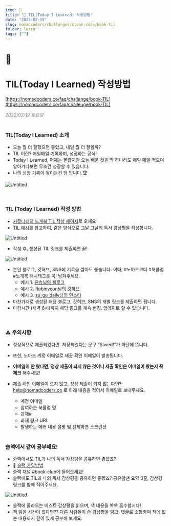 ```yaml
---
icon: 📖
title: "📖 TIL(Today I Learned) 작성방법"
date: "2022-02-19"
slug: nomadcoders/challenges/clean-code/book-til
folder: learn
tags: [""]
---
```


# 📖
# TIL(Today I Learned) 작성방법

[https://nomadcoders.co/faq/challenge/book-TIL](https://nomadcoders.co/faq/challenge/book-TIL)

<div style="color:gray; font-style:italic;">2022/02/19 토요일</div>

<br />

### TIL(Today I Learned) 소개

- 오늘 뭘 더 잘했으면 좋았고, 내일 뭘 더 잘할까?
- TIL 이란? 매일매일 기록하며, 성장하는 공식!
- Today I Learned, 어제는 몰랐지만 오늘 배운 것을 딱 하나라도 매일 매일 적으며 알아가다보면 무조건 성장할 수 있습니다.
- 나의 성장 기록이 쌓이는건 덤 입니다.🏆

![Untitled](https://i.ibb.co/s6LFBqz/Screen-Shot-2022-02-15-at-5-22-46-PM.png)

<br />

### TIL (Today I Learned) 작성 방법

- [커뮤니티의 노개북 TIL 작성 페이지](https://nomadcoders.co/community/clean_code)로 오세요
- [TIL 예시](https://nomadcoders.co/community/thread/1866)를 참고하여, 같은 양식으로 그날 그날의 독서 감상평을 작성합니다.

![Untitled](https://i.ibb.co/K59Xyn4/Screen-Shot-2022-02-16-at-7-06-34-PM.png)

- 작성 후, 생성된 TIL 링크를 제출하면 끝!

![Untitled](https://i.ibb.co/y88GqPm/Screen-Shot-2022-02-15-at-5-50-47-PM.png)

- 본인 블로그, 깃허브, SNS에 기록을 쌇아도 좋습니다. 이때, #노마드코더 #북클럽 #노개북 해시태그를 꼭! 남겨주세요.
    - 예시 1. [친슈님의 블로그](https://achelous1.github.io/wiki/clean-code-2022-02-06/)
    - 예시 2. [Robinyeon님의 깃허브](https://github.com/robinyeon/TIL/blob/main/BOOKS/%ED%81%B4%EB%A6%B0%20%EC%BD%94%EB%93%9C(Clean%20Code).md)
    - 예시 3. [su_gu_daily님의 인스타](https://www.instagram.com/p/CZb9V9NvJxf/)
- 마찬가지로 생성된 해당 블로그, 깃허브, SNS의 개별 링크를 제출하면 됩니다.
- 마감시간 (새벽 6시)까지 해당 링크를 계속 변경. 업데이트 할 수 있습니다.

<br />

### ⚠️ 주의사항

- 정상적으로 제출되었다면. 저장되었다는 문구 “Saved!”가 하단에 뜹니다.
- 또한, 노마드 계정 이메일로 제출 확인 이메일이 발송됩니다.
- **이메일이 안 왔다면, 정상 제출이 되지 않은 것이니 제출 확인은 이메일이 왔는지 꼭 체크** 해주세요!
- 제출 확인 이메일이 오지 않고, 정상 제출이 되지 않는다면? help@nomadcoders.co 로 아래 내용을 적어서 이메일로 보내주세요.
    - 계정 이메일
    - 참여하는 북클럽 명
    - 과제#
    - 과제 링크 URL
    - 발생하는 에러 내용 설명 및 전체화면 스크린샷

    <br />

### 슬랙에서 같이 공부해요!

- 슬랙에서도 TIL과 나의 독서 감상평을 공유하면 좋겠죠?
- 🎈 [슬랙 가입방법](https://nomadcoders.co/faq/community/slack)
- 슬랙 채널 #book-club에 들어오세요!
- 슬랙에도 TIL과 나의 독서 감상평을 공유하면 좋겠죠? 공유할땐 요약 3줄, 감상평 링크를 함께 적어주세요.

![Untitled](https://i.ibb.co/qkmDtrd/example.pngg)

- 슬랙에 올라오는 베스트 감상평을 읽으며, 책 내용을 쏙쏙 흡수합시다!
- 책 읽을 시간이 없다면?? 다른 사람들이 쓴 감상평을 읽고, 댓글로 소통화며 책에 없는 내용까지 깊이 있게 공부해 보세요.
